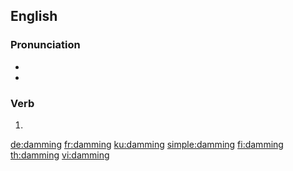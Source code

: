 ==English==

===Pronunciation===
* {{IPA|/ˈdæmɪŋ/|lang=en}}
* {{homophones|damning|lang=en}}

===Verb===
{{head|en|present participle}}

# {{present participle of|dam|lang=en|nocat=1}}

[[de:damming]]
[[fr:damming]]
[[ku:damming]]
[[simple:damming]]
[[fi:damming]]
[[th:damming]]
[[vi:damming]]